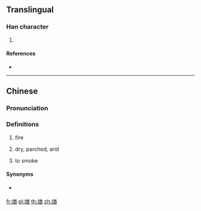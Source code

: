 {{character info/new}}
==Translingual==

===Han character===
{{Han char|rn=86|rad=火|as=09|sn=13|four=98861|canj=FTCW}}

# {{defn|Han|sort=火09}}

====References====
* {{Han ref|kx=0678.040|dkj=19231|dj=1089.080|hdz=32219.020|uh=716A|ud=29034|bh=DE75|bd=56949}}

----

==Chinese==
{{zh-forms}}

===Pronunciation===
{{zh-pron
|m=qíu
|m-s=qiu1
|cat=v
}}

===Definitions===
{{zh-verb}}
# {{lb|zh|noun}} fire
# dry, parched, arid
# {{lb|zh|Southwestern Mandarin|verb}} to smoke

====Synonyms====
* {{qualifier|Standard Mandarin}} {{zh-l|熏}}

[[fr:煪]]
[[pl:煪]]
[[th:煪]]
[[zh:煪]]